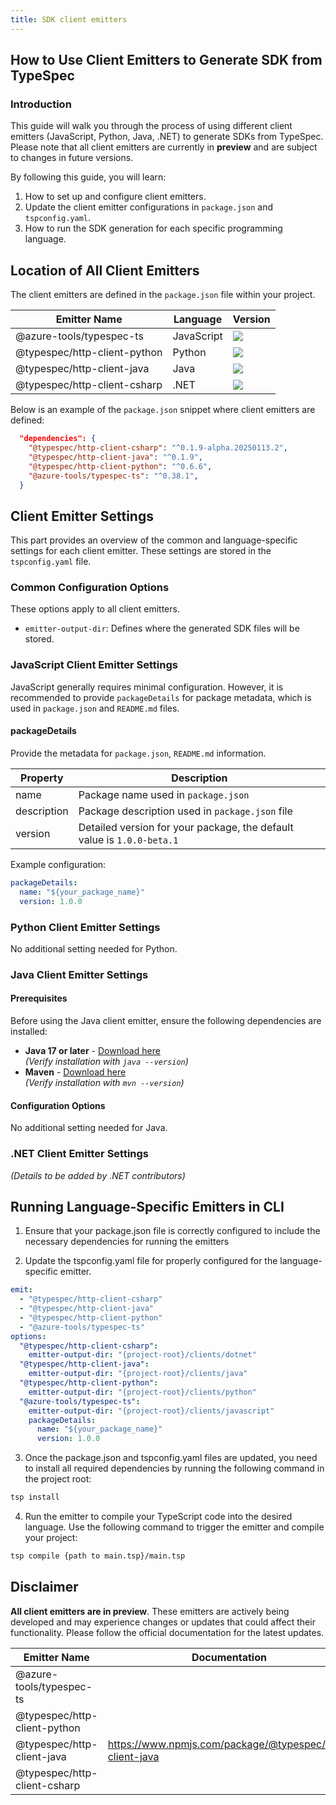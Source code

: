 ```yaml
---
title: SDK client emitters
---
```



## How to Use Client Emitters to Generate SDK from TypeSpec

### Introduction

This guide will walk you through the process of using different client emitters (JavaScript, Python, Java, .NET) to generate SDKs from TypeSpec. Please note that all client emitters are currently in **preview** and are subject to changes in future versions.

By following this guide, you will learn:

1. How to set up and configure client emitters.
2. Update the client emitter configurations in `package.json` and `tspconfig.yaml`.
3. How to run the SDK generation for each specific programming language.

## Location of All Client Emitters

The client emitters are defined in the `package.json` file within your project.

| **Emitter Name**             | **Language** | **Version**                                                    |
| ---------------------------- | ------------ | -------------------------------------------------------------- |
| @azure-tools/typespec-ts     | JavaScript   | ![](https://img.shields.io/npm/v/@azure-tools/typespec-ts)     |
| @typespec/http-client-python | Python       | ![](https://img.shields.io/npm/v/@typespec/http-client-python) |
| @typespec/http-client-java   | Java         | ![](https://img.shields.io/npm/v/@typespec/http-client-java)   |
| @typespec/http-client-csharp | .NET         | ![](https://img.shields.io/npm/v/@typespec/http-client-csharp) |

Below is an example of the `package.json` snippet where client emitters are defined:

```json
  "dependencies": {
    "@typespec/http-client-csharp": "^0.1.9-alpha.20250113.2",
    "@typespec/http-client-java": "^0.1.9",
    "@typespec/http-client-python": "^0.6.6",
    "@azure-tools/typespec-ts": "^0.38.1",
  }
```

## Client Emitter Settings

This part provides an overview of the common and language-specific settings for each client emitter. These settings are stored in the `tspconfig.yaml` file.

### Common Configuration Options

These options apply to all client emitters.

- `emitter-output-dir`: Defines where the generated SDK files will be stored.

### JavaScript Client Emitter Settings

JavaScript generally requires minimal configuration. However, it is recommended to provide `packageDetails` for package metadata, which is used in `package.json` and `README.md` files.

#### packageDetails

Provide the metadata for `package.json`, `README.md` information.

| Property    | Description                                                            |
| ----------- | ---------------------------------------------------------------------- |
| name        | Package name used in `package.json`                                    |
| description | Package description used in `package.json` file                        |
| version     | Detailed version for your package, the default value is `1.0.0-beta.1` |

Example configuration:

```yaml
packageDetails:
  name: "${your_package_name}"
  version: 1.0.0
```

### Python Client Emitter Settings

No additional setting needed for Python.

### Java Client Emitter Settings

#### Prerequisites

Before using the Java client emitter, ensure the following dependencies are installed:

- **Java 17 or later** - [Download here](https://docs.microsoft.com/java/openjdk/download)  
  _(Verify installation with `java --version`)_
- **Maven** - [Download here](https://maven.apache.org/download.cgi)  
  _(Verify installation with `mvn --version`)_

#### Configuration Options

No additional setting needed for Java.

### .NET Client Emitter Settings

_(Details to be added by .NET contributors)_

## Running Language-Specific Emitters in CLI

1. Ensure that your package.json file is correctly configured to include the necessary dependencies for running the emitters

2. Update the tspconfig.yaml file for properly configured for the language-specific emitter.

```yaml
emit:
  - "@typespec/http-client-csharp"
  - "@typespec/http-client-java"
  - "@typespec/http-client-python"
  - "@azure-tools/typespec-ts"
options:
  "@typespec/http-client-csharp":
    emitter-output-dir: "{project-root}/clients/dotnet"
  "@typespec/http-client-java":
    emitter-output-dir: "{project-root}/clients/java"
  "@typespec/http-client-python":
    emitter-output-dir: "{project-root}/clients/python"
  "@azure-tools/typespec-ts":
    emitter-output-dir: "{project-root}/clients/javascript"
    packageDetails:
      name: "${your_package_name}"
      version: 1.0.0
```

3. Once the package.json and tspconfig.yaml files are updated, you need to install all required dependencies by running the following command in the project root:

```bash
tsp install
```

4. Run the emitter to compile your TypeScript code into the desired language. Use the following command to trigger the emitter and compile your project:

```bash
tsp compile {path to main.tsp}/main.tsp
```

## Disclaimer

<Aside>

**All client emitters are in preview**. These emitters are actively being developed and may experience changes or updates that could affect their functionality. Please follow the official documentation for the latest updates.

| **Emitter Name**             | **Documentation**                                        |
| ---------------------------- | -------------------------------------------------------- |
| @azure-tools/typespec-ts     |                                                          |
| @typespec/http-client-python |                                                          |
| @typespec/http-client-java   | https://www.npmjs.com/package/@typespec/http-client-java |
| @typespec/http-client-csharp |                                                          |

</Aside>

